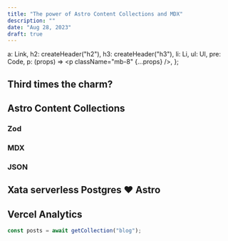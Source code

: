 ```yaml
---
title: "The power of Astro Content Collections and MDX"
description: ""
date: "Aug 28, 2023"
draft: true
---
```



  a: Link,
  h2: createHeader("h2"),
  h3: createHeader("h3"),
  li: Li,
  ul: Ul,
  pre: Code,
  p: (props) => <p className="mb-8" {...props} />,
};

## Third times the charm?

## Astro Content Collections

### Zod

### MDX

### JSON

## Xata serverless Postgres ❤️ Astro

## Vercel Analytics

```js
const posts = await getCollection("blog");
```
